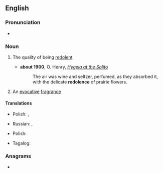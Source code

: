 ==English==

===Pronunciation===
* {{IPA|/ˈɹed.əl.ənts/|lang=en}}

===Noun===
{{en-noun|~}}

# {{lb|en|uncountable}} The quality of being [[redolent]]
#* '''about 1900''', O. Henry, ''[[s:Hygeia at the Solito|Hygeia at the Solito]]''
#*: The air was wine and seltzer, perfumed, as they absorbed it, with the delicate '''redolence''' of prairie flowers.
# {{lb|en|countable}} An [[evocative]] [[fragrance]]

====Translations====
{{trans-top|the quality of being redolent}}
* Polish: {{t+|pl|aromat|m}}, {{t+|pl|zapach|m}}
{{trans-mid}}
* Russian: {{t+|ru|арома́т|m}}, {{t+|ru|благоуха́ние|n}}
{{trans-bottom}}

{{trans-top|an evocative fragrance}}
* Polish: {{t|pl|przywołujący zapach|m}}
{{trans-mid}}
* Tagalog: {{t|tl|halimunmon}}
{{trans-bottom}}

===Anagrams===
* {{anagrams|en|deceleron}}